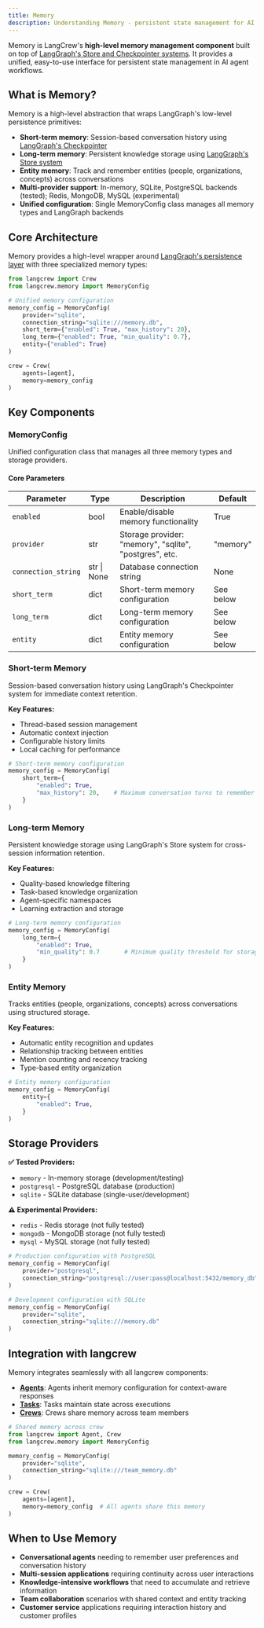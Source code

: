 ```yaml
---
title: Memory
description: Understanding Memory - persistent state management for AI workflows
---
```


Memory is LangCrew's **high-level memory management component** built on top of [LangGraph's Store and Checkpointer systems](https://langchain-ai.github.io/langgraph/concepts/persistence/). It provides a unified, easy-to-use interface for persistent state management in AI agent workflows.

## What is Memory?

Memory is a high-level abstraction that wraps LangGraph's low-level persistence primitives:

- **Short-term memory**: Session-based conversation history using [LangGraph's Checkpointer](https://langchain-ai.github.io/langgraph/concepts/persistence/#checkpoints)
- **Long-term memory**: Persistent knowledge storage using [LangGraph's Store system](https://langchain-ai.github.io/langgraph/concepts/persistence/#store)
- **Entity memory**: Track and remember entities (people, organizations, concepts) across conversations
- **Multi-provider support**: In-memory, SQLite, PostgreSQL backends (tested); Redis, MongoDB, MySQL (experimental)
- **Unified configuration**: Single MemoryConfig class manages all memory types and LangGraph backends

## Core Architecture

Memory provides a high-level wrapper around [LangGraph's persistence layer](https://langchain-ai.github.io/langgraph/concepts/persistence/) with three specialized memory types:

```python
from langcrew import Crew
from langcrew.memory import MemoryConfig

# Unified memory configuration
memory_config = MemoryConfig(
    provider="sqlite",
    connection_string="sqlite:///memory.db",
    short_term={"enabled": True, "max_history": 20},
    long_term={"enabled": True, "min_quality": 0.7},
    entity={"enabled": True}
)

crew = Crew(
    agents=[agent],
    memory=memory_config
)
```

## Key Components

### MemoryConfig

Unified configuration class that manages all three memory types and storage providers.

#### Core Parameters

| Parameter           | Type        | Description                                            | Default   |
| ------------------- | ----------- | ------------------------------------------------------ | --------- |
| `enabled`           | bool        | Enable/disable memory functionality                    | True      |
| `provider`          | str         | Storage provider: "memory", "sqlite", "postgres", etc. | "memory"  |
| `connection_string` | str \| None | Database connection string                             | None      |
| `short_term`        | dict        | Short-term memory configuration                        | See below |
| `long_term`         | dict        | Long-term memory configuration                         | See below |
| `entity`            | dict        | Entity memory configuration                            | See below |

### Short-term Memory

Session-based conversation history using LangGraph's Checkpointer system for immediate context retention.

**Key Features:**

- Thread-based session management
- Automatic context injection
- Configurable history limits
- Local caching for performance

```python
# Short-term memory configuration
memory_config = MemoryConfig(
    short_term={
        "enabled": True,
        "max_history": 20,    # Maximum conversation turns to remember
    }
)
```

### Long-term Memory

Persistent knowledge storage using LangGraph's Store system for cross-session information retention.

**Key Features:**

- Quality-based knowledge filtering
- Task-based knowledge organization
- Agent-specific namespaces
- Learning extraction and storage

```python
# Long-term memory configuration
memory_config = MemoryConfig(
    long_term={
        "enabled": True,
        "min_quality": 0.7       # Minimum quality threshold for storage
    }
)
```

### Entity Memory

Tracks entities (people, organizations, concepts) across conversations using structured storage.

**Key Features:**

- Automatic entity recognition and updates
- Relationship tracking between entities
- Mention counting and recency tracking
- Type-based entity organization

```python
# Entity memory configuration
memory_config = MemoryConfig(
    entity={
        "enabled": True,
    }
)
```

## Storage Providers

**✅ Tested Providers:**

- `memory` - In-memory storage (development/testing)
- `postgresql` - PostgreSQL database (production)
- `sqlite` - SQLite database (single-user/development)

**⚠️ Experimental Providers:**

- `redis` - Redis storage (not fully tested)
- `mongodb` - MongoDB storage (not fully tested)
- `mysql` - MySQL storage (not fully tested)

```python
# Production configuration with PostgreSQL
memory_config = MemoryConfig(
    provider="postgresql",
    connection_string="postgresql://user:pass@localhost:5432/memory_db"
)

# Development configuration with SQLite
memory_config = MemoryConfig(
    provider="sqlite",
    connection_string="sqlite:///memory.db"
)
```

## Integration with langcrew

Memory integrates seamlessly with all langcrew components:

- **[Agents](/concepts/agents)**: Agents inherit memory configuration for context-aware responses
- **[Tasks](/concepts/tasks)**: Tasks maintain state across executions  
- **[Crews](/concepts/crews)**: Crews share memory across team members

```python
# Shared memory across crew
from langcrew import Agent, Crew
from langcrew.memory import MemoryConfig

memory_config = MemoryConfig(
    provider="sqlite",
    connection_string="sqlite:///team_memory.db"
)

crew = Crew(
    agents=[agent],
    memory=memory_config  # All agents share this memory
)
```

## When to Use Memory

- **Conversational agents** needing to remember user preferences and conversation history
- **Multi-session applications** requiring continuity across user interactions
- **Knowledge-intensive workflows** that need to accumulate and retrieve information
- **Team collaboration** scenarios with shared context and entity tracking
- **Customer service** applications requiring interaction history and customer profiles

